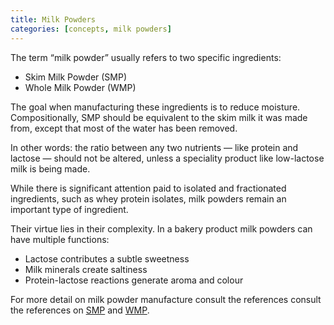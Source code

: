 ```yaml
---
title: Milk Powders
categories: [concepts, milk powders]
---
```


The term "milk powder" usually refers to two specific ingredients:

- Skim Milk Powder (SMP)
- Whole Milk Powder (WMP)

The goal when manufacturing these ingredients is to reduce moisture. 
Compositionally, SMP should be equivalent to the skim milk it was made
from, except that most of the water has been removed.

In other words: the ratio between any two nutrients — like protein and
lactose — should not be altered, unless a speciality product like
low-lactose milk is being made.

While there is significant attention paid to isolated and fractionated
ingredients, such as whey protein isolates, milk powders remain an
important type of ingredient.

Their virtue lies in their complexity.
In a bakery product milk powders can
have multiple functions:

- Lactose contributes a subtle sweetness
- Milk minerals create saltiness
- Protein-lactose reactions generate aroma and colour

For more detail on milk powder manufacture consult the references
consult the references on
[SMP](../Reference/SMP_process.qmd) and
[WMP](../Reference/WMP_process.qmd).

